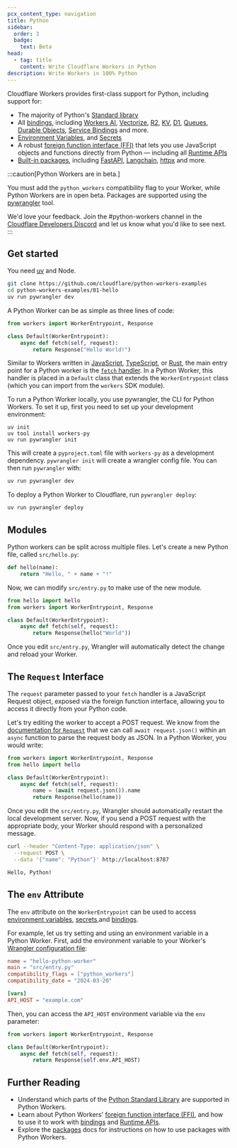 ```yaml
---
pcx_content_type: navigation
title: Python
sidebar:
  order: 3
  badge:
    text: Beta
head:
  - tag: title
    content: Write Cloudflare Workers in Python
description: Write Workers in 100% Python
---
```



Cloudflare Workers provides first-class support for Python, including support for:

- The majority of Python's [Standard library](/workers/languages/python/stdlib/)
- All [bindings](/workers/runtime-apis/bindings/), including [Workers AI](/workers-ai/), [Vectorize](/vectorize), [R2](/r2), [KV](/kv), [D1](/d1), [Queues](/queues/), [Durable Objects](/durable-objects/), [Service Bindings](/workers/runtime-apis/bindings/service-bindings/) and more.
- [Environment Variables](/workers/configuration/environment-variables/), and [Secrets](/workers/configuration/secrets/)
- A robust [foreign function interface (FFI)](/workers/languages/python/ffi) that lets you use JavaScript objects and functions directly from Python — including all [Runtime APIs](/workers/runtime-apis/)
- [Built-in packages](/workers/languages/python/packages), including [FastAPI](https://fastapi.tiangolo.com/), [Langchain](https://pypi.org/project/langchain/), [httpx](https://www.python-httpx.org/) and more.

:::caution[Python Workers are in beta.]

You must add the `python_workers` compatibility flag to your Worker, while Python Workers are in open beta. Packages are supported using the [pywrangler](/workers/languages/python/packages) tool.

We'd love your feedback. Join the #python-workers channel in the [Cloudflare Developers Discord](https://discord.cloudflare.com/) and let us know what you'd like to see next.
:::

## Get started

You need [uv](https://docs.astral.sh/uv/#installation) and Node.

```bash
git clone https://github.com/cloudflare/python-workers-examples
cd python-workers-examples/01-hello
uv run pywrangler dev
```

A Python Worker can be as simple as three lines of code:

```python
from workers import WorkerEntrypoint, Response

class Default(WorkerEntrypoint):
    async def fetch(self, request):
        return Response("Hello World!")
```

Similar to Workers written in [JavaScript](/workers/languages/javascript), [TypeScript](/workers/languages/typescript), or [Rust](/workers/languages/rust/), the main entry point for a Python worker is the [`fetch` handler](/workers/runtime-apis/handlers/fetch). In a Python Worker, this handler is placed in a `Default` class that extends the `WorkerEntrypoint` class (which you can import from the `workers` SDK module).

To run a Python Worker locally, you use pywrangler, the CLI for Python Workers.
To set it up, first you need to set up your development environment:
```
uv init
uv tool install workers-py
uv run pywrangler init
```
This will create a `pyproject.toml` file with `workers-py` as a development
dependency. `pywrangler init` will create a wrangler config file. You can then
run `pywrangler` with:

```bash
uv run pywrangler dev
```

To deploy a Python Worker to Cloudflare, run `pywrangler deploy`:

```bash
uv run pywrangler deploy
```

## Modules

Python workers can be split across multiple files. Let's create a new Python file, called `src/hello.py`:

```python
def hello(name):
    return "Hello, " + name + "!"
```

Now, we can modify `src/entry.py` to make use of the new module.

```python
from hello import hello
from workers import WorkerEntrypoint, Response

class Default(WorkerEntrypoint):
    async def fetch(self, request):
        return Response(hello("World"))
```

Once you edit `src/entry.py`, Wrangler will automatically detect the change and
reload your Worker.

## The `Request` Interface

The `request` parameter passed to your `fetch` handler is a JavaScript Request object, exposed via the foreign function interface, allowing you to access it directly from your Python code.

Let's try editing the worker to accept a POST request. We know from the
[documentation for `Request`](/workers/runtime-apis/request) that we can call
`await request.json()` within an `async` function to parse the request body as
JSON. In a Python Worker, you would write:

```python
from workers import WorkerEntrypoint, Response
from hello import hello

class Default(WorkerEntrypoint):
    async def fetch(self, request):
        name = (await request.json()).name
        return Response(hello(name))
```

Once you edit the `src/entry.py`, Wrangler should automatically restart the local
development server. Now, if you send a POST request with the appropriate body,
your Worker should respond with a personalized message.

```bash
curl --header "Content-Type: application/json" \
  --request POST \
  --data '{"name": "Python"}' http://localhost:8787
```

```bash output
Hello, Python!
```

## The `env` Attribute

The `env` attribute on the ``WorkerEntrypoint`` can be used to access
[environment variables](/workers/configuration/environment-variables/),
[secrets](/workers/configuration/secrets/),and
[bindings](/workers/runtime-apis/bindings/).

For example, let us try setting and using an environment variable in a Python Worker. First, add the environment variable to your Worker's [Wrangler configuration file](/workers/wrangler/configuration/):

<WranglerConfig>

```toml
name = "hello-python-worker"
main = "src/entry.py"
compatibility_flags = ["python_workers"]
compatibility_date = "2024-03-20"

[vars]
API_HOST = "example.com"
```

</WranglerConfig>

Then, you can access the `API_HOST` environment variable via the `env` parameter:

```python
from workers import WorkerEntrypoint, Response

class Default(WorkerEntrypoint):
    async def fetch(self, request):
        return Response(self.env.API_HOST)
```

## Further Reading

- Understand which parts of the [Python Standard Library](/workers/languages/python/stdlib) are supported in Python Workers.
- Learn about Python Workers' [foreign function interface (FFI)](/workers/languages/python/ffi), and how to use it to work with [bindings](/workers/runtime-apis/bindings) and [Runtime APIs](/workers/runtime-apis/).
- Explore the [packages](/workers/languages/python/packages) docs for instructions on how to use packages with Python Workers.
